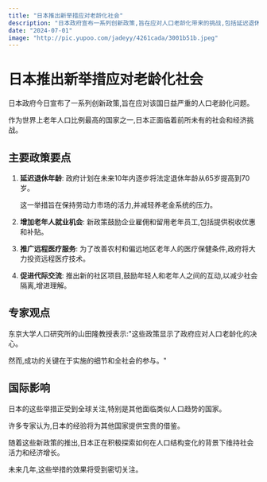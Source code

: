 ```yaml
---
title: "日本推出新举措应对老龄化社会"
description: "日本政府宣布一系列创新政策,旨在应对人口老龄化带来的挑战,包括延迟退休年龄和增加老年人就业机会。"
date: "2024-07-01"
image: "http://pic.yupoo.com/jadeyy/4261cada/3001b51b.jpeg"
---
```


# 日本推出新举措应对老龄化社会


日本政府今日宣布了一系列创新政策,旨在应对该国日益严重的人口老龄化问题。

作为世界上老年人口比例最高的国家之一,日本正面临着前所未有的社会和经济挑战。

## 主要政策要点

1. **延迟退休年龄**: 政府计划在未来10年内逐步将法定退休年龄从65岁提高到70岁。

      这一举措旨在保持劳动力市场的活力,并减轻养老金系统的压力。

2. **增加老年人就业机会**: 新政策鼓励企业雇佣和留用老年员工,包括提供税收优惠和补贴。

3. **推广远程医疗服务**: 为了改善农村和偏远地区老年人的医疗保健条件,政府将大力投资远程医疗技术。

4. **促进代际交流**: 推出新的社区项目,鼓励年轻人和老年人之间的互动,以减少社会隔离,增进理解。

## 专家观点

东京大学人口研究所的山田隆教授表示:"这些政策显示了政府应对人口老龄化的决心。

然而,成功的关键在于实施的细节和全社会的参与。"

## 国际影响

日本的这些举措正受到全球关注,特别是其他面临类似人口趋势的国家。

许多专家认为,日本的经验将为其他国家提供宝贵的借鉴。

随着这些新政策的推出,日本正在积极探索如何在人口结构变化的背景下维持社会活力和经济增长。

未来几年,这些举措的效果将受到密切关注。

